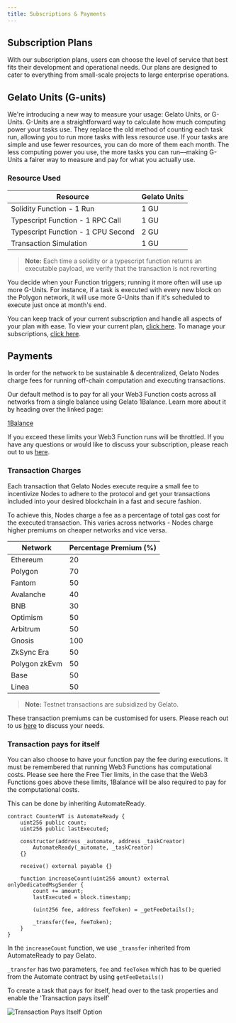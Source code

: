 ```yaml
---
title: Subscriptions & Payments
---
```


## Subscription Plans
With our subscription plans, users can choose the level of service that best fits their development and operational needs. Our plans are designed to cater to everything from small-scale projects to large enterprise operations.

## Gelato Units (G-units)
We're introducing a new way to measure your usage: Gelato Units, or G-Units. G-Units are a straightforward way to calculate how much computing power your tasks use. They replace the old method of counting each task run, allowing you to run more tasks with less resource use. If your tasks are simple and use fewer resources, you can do more of them each month. The less computing power you use, the more tasks you can run—making G-Units a fairer way to measure and pay for what you actually use.

### Resource Used

| Resource | Gelato Units |
|----------|--------------|
| Solidity Function - 1 Run | 1 GU |
| Typescript Function - 1 RPC Call | 1 GU |
| Typescript Function - 1 CPU Second | 2 GU |
| Transaction Simulation | 1 GU |

> **Note:** Each time a solidity or a typescript function returns an executable payload, we verify that the transaction is not reverting

You decide when your Function triggers; running it more often will use up more G-Units. For instance, if a task is executed with every new block on the Polygon network, it will use more G-Units than if it's scheduled to execute just once at month's end.

You can keep track of your current subscription and handle all aspects of your plan with ease. To view your current plan, [click here](https://app.gelato.network/). To manage your subscriptions, [click here](https://app.gelato.network/).

## Payments
In order for the network to be sustainable & decentralized, Gelato Nodes charge fees for running off-chain computation and executing transactions.

Our default method is to pay for all your Web3 Function costs across all networks from a single balance using Gelato 1Balance. Learn more about it by heading over the linked page:

[1Balance](/1balance)

If you exceed these limits your Web3 Function runs will be throttled. If you have any questions or would like to discuss your subscription, please reach out to us [here](https://t.me/gelatonetwork).

### Transaction Charges
Each transaction that Gelato Nodes execute require a small fee to incentivize Nodes to adhere to the protocol and get your transactions included into your desired blockchain in a fast and secure fashion.

To achieve this, Nodes charge a fee as a percentage of total gas cost for the executed transaction. This varies across networks - Nodes charge higher premiums on cheaper networks and vice versa.

| Network | Percentage Premium (%) |
|---------|------------------------|
| Ethereum | 20 |
| Polygon | 70 |
| Fantom | 50 |
| Avalanche | 40 |
| BNB | 30 |
| Optimism | 50 |
| Arbitrum | 50 |
| Gnosis | 100 |
| ZkSync Era | 50 |
| Polygon zkEvm | 50 |
| Base | 50 |
| Linea | 50 |

> **Note:** Testnet transactions are subsidized by Gelato.

These transaction premiums can be customised for users. Please reach out to us [here](https://t.me/gelatonetwork) to discuss your needs.

### Transaction pays for itself
You can also choose to have your function pay the fee during executions. It must be remembered that running Web3 Functions has computational costs. Please see here the Free Tier limits, in the case that the Web3 Functions goes above these limits, 1Balance will be also required to pay for the computational costs.

This can be done by inheriting AutomateReady.

```solidity
contract CounterWT is AutomateReady {
    uint256 public count;
    uint256 public lastExecuted;

    constructor(address _automate, address _taskCreator)
        AutomateReady(_automate, _taskCreator)
    {}

    receive() external payable {}

    function increaseCount(uint256 amount) external onlyDedicatedMsgSender {
        count += amount;
        lastExecuted = block.timestamp;

        (uint256 fee, address feeToken) = _getFeeDetails();

        _transfer(fee, feeToken);
    }
}
```

In the `increaseCount` function, we use `_transfer` inherited from AutomateReady to pay Gelato.

`_transfer` has two parameters, `fee` and `feeToken` which has to be queried from the Automate contract by using `getFeeDetails()`

To create a task that pays for itself, head over to the task properties and enable the 'Transaction pays itself'

<img src="/images/subscriptions_w3f.png" alt="Transaction Pays Itself Option" />